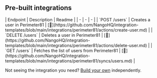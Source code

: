 
## Pre-built integrations

<AccordionGroup>


<Accordion title="Users">
| Endpoint | Description | Readme |
| - | - | - |
| `POST /users` | Creates a user in Perimeter81 | [🔗](https://github.com/NangoHQ/integration-templates/blob/main/integrations/perimeter81/actions/create-user.md) |
| `DELETE /users` | Deletes a user in Perimeter81 | [🔗](https://github.com/NangoHQ/integration-templates/blob/main/integrations/perimeter81/actions/delete-user.md) |
| `GET /users` | Fetches the list of users from Perimeter81 | [🔗](https://github.com/NangoHQ/integration-templates/blob/main/integrations/perimeter81/syncs/users.md) |
</Accordion>

</AccordionGroup>

<Tip>Not seeing the integration you need? [Build your own](https://docs.nango.dev/guides/custom-integration-builder/overview) independently.</Tip>
